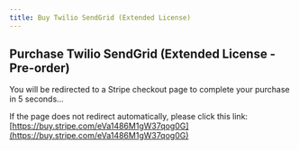 ```yaml
---
title: Buy Twilio SendGrid (Extended License)
---
```



<Head>
  <meta httpEquiv="refresh" content="5; url='https://buy.stripe.com/eVa1486M1gW37qog0G'" />
</Head>

## Purchase Twilio SendGrid (Extended License - Pre-order)

You will be redirected to a Stripe checkout page to complete your purchase in 5 seconds…

If the page does not redirect automatically, please click this link: [https://buy.stripe.com/eVa1486M1gW37qog0G](https://buy.stripe.com/eVa1486M1gW37qog0G)
